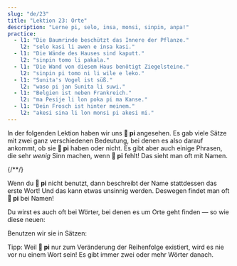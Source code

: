 ```yaml
---
slug: "de/23"
title: "Lektion 23: Orte"
description: "Lerne pi, selo, insa, monsi, sinpin, anpa!"
practice:
  - l1: "Die Baumrinde beschützt das Innere der Pflanze."
    l2: "selo kasi li awen e insa kasi."
  - l1: "Die Wände des Hauses sind kaputt."
    l2: "sinpin tomo li pakala."
  - l1: "Die Wand von diesem Haus benötigt Ziegelsteine."
    l2: "sinpin pi tomo ni li wile e leko."
  - l1: "Sunita's Vogel ist süß."
    l2: "waso pi jan Sunita li suwi."
  - l1: "Belgien ist neben Frankreich."
    l2: "ma Pesije li lon poka pi ma Kanse."
  - l1: "Dein Frosch ist hinter meinem."
    l2: "akesi sina li lon monsi pi akesi mi."
---
```



In der folgenden Lektion haben wir uns **󱥍 pi** angesehen. Es gab viele Sätze mit zwei ganz verschiedenen Bedeutung, bei denen es also darauf ankommt, ob sie **󱥍 pi** haben oder nicht. Es gibt aber auch einige Phrasen, die sehr *wenig* Sinn machen, wenn **󱥍 pi** fehlt! Das sieht man oft mit Namen.

<List>
  {/*<Word sl="pi" m="" />*/}
  <Sentence sl="soweli pi jan Ema" m="Emmas Hund" />
  <Sentence sl="soweli jan Ema" m="ein hundartiger Mensch namens Emma (???)" />
  <Sentence sl="toki pi jan Mili" m="Millie's Sprache" />
  <Sentence sl="toki jan Mili" m="eine menschliche Sprache namens Millie (???)" />
</List>

Wenn du **󱥍 pi** nicht benutzt, dann beschreibt der Name stattdessen das erste Wort! Und das kann etwas unsinnig werden. Deswegen findet man oft **󱥍 pi** bei Namen!

Du wirst es auch oft bei Wörter, bei denen es um Orte geht finden — so wie diese neuen:

<List>
  <Word sl="selo" m="Haut, Schale, Rinde" />
  <Word sl="insa" m="das Innere, Zentrum, Mitte" />
  <Word sl="monsi" m="hinten; Rücken" />
  <Word sl="sinpin" m="Gesicht, vorne, Mauer, Wand" />
  <Word sl="anpa" m="unten; besiegen" />
</List>

Benutzen wir sie in Sätzen:

<List>
  <Sentence sl="selo kasi li kiwen." m="Die Rinde eines Baumes ist fest und hölzern." />
  <Sentence sl="selo pi kasi ni li pakala." m="Die Rinde dieses Baumes ist kaputt." />
  <Sentence sl="soweli li lon insa tomo." m="Die Katze ist im Haus." />
  <Sentence sl="o tawa insa pi tomo mi!" m="Geh in mein Haus!" />
  <Sentence sl="sinpin pi jan Ali li pona." m="Alis Gesicht ist schön." />
  <Sentence sl="mani li lon anpa pi telo suli." m="Der Schatz ist am Grund des Ozeans." />
</List>

Tipp: Weil **󱥍 pi** nur zum Veränderung der Reihenfolge existiert, wird es nie vor nu einem Wort sein! Es gibt immer zwei oder mehr Wörter danach.

<Practice exercises={frontmatter.practice} client:load />
